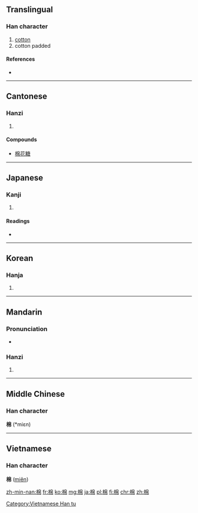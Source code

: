 ==Translingual==

===Han character===
{{Han char|rn=75|rad=木|as=08|sn=12|four=4692<sub>7</sub>|canj=木竹日月 (DHAB)}}

# [[cotton]]
# cotton padded

====References====
* {{Han ref|kx=0531.240|dkj=14919|dj=0920.080|hdz=21234.030|uh=68C9|ud=26825|bh=B4D6|bd=46294}}

----

==Cantonese==

===Hanzi===
{{yue-hanzi|jyut=|y=min4}}

# {{defn|lang=yue|sort=木08}}

====Compounds====
* [[棉花糖]]

----

==Japanese==

===Kanji===
{{ja-kanji|grade=|rs=木08}}

# {{defn|lang=ja|sort=木08}}

====Readings====
* {{ja-readings|on=[[めん]] (men)|kun=[[わた]] (wata)}}

----

==Korean==

===Hanja===
{{ko-hanja|hangeul=면|eumhun=|rv=myeon|mr=myŏn|y=myen}}

# {{defn|lang=ko|sort=木08}}

----

==Mandarin==

===Pronunciation===
* {{audio|Zh-mián.ogg|Audio}}

===Hanzi===
{{cmn-hanzi|pin=[[mián]] ([[mian2]])|wg=mien<sup>2</sup>}}
#{{defn|lang=cmn|sort=木08}}

----

==Middle Chinese==
===Han character===
'''棉''' (*miɛn)<!--note: asterisk indicates that this character appears more than four times in the Tang Dynasty corpus of literature-->

----

==Vietnamese==
===Han character===
'''棉''' ([[miên]])

[[Category:Vietnamese Han tu]]

[[zh-min-nan:棉]]
[[fr:棉]]
[[ko:棉]]
[[mg:棉]]
[[ja:棉]]
[[pl:棉]]
[[fi:棉]]
[[chr:棉]]
[[zh:棉]]
